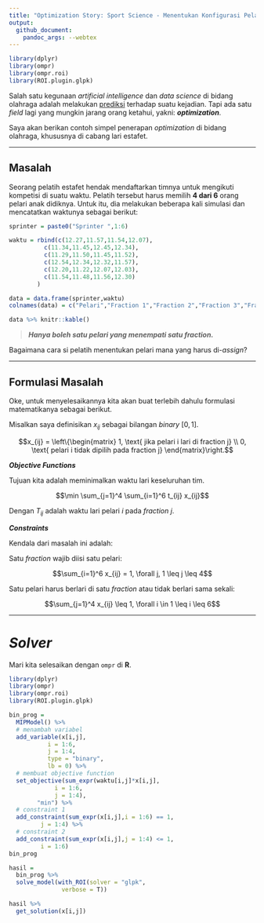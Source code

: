 ```yaml
---
title: "Optimization Story: Sport Science - Menentukan Konfigurasi Pelari Estafet"
output: 
  github_document:
    pandoc_args: --webtex
---
```


```r
library(dplyr)
library(ompr)
library(ompr.roi)
library(ROI.plugin.glpk)
```

Salah satu kegunaan _artificial intelligence_ dan _data science_ di bidang olahraga adalah melakukan [prediksi](https://ikanx101.com/blog/prediksi-EPL/) terhadap suatu kejadian. Tapi ada satu _field_ lagi yang mungkin jarang orang ketahui, yakni: ___optimization___.

Saya akan berikan contoh simpel penerapan _optimization_ di bidang olahraga, khususnya di cabang lari estafet.

---

## Masalah

Seorang pelatih estafet hendak mendaftarkan timnya untuk mengikuti kompetisi di suatu waktu. Pelatih tersebut harus memilih __4 dari 6__ orang pelari anak didiknya. Untuk itu, dia melakukan beberapa kali simulasi dan mencatatkan waktunya sebagai berikut:


```r
sprinter = paste0("Sprinter ",1:6)

waktu = rbind(c(12.27,11.57,11.54,12.07),
	      c(11.34,11.45,12.45,12.34),
	      c(11.29,11.50,11.45,11.52),
	      c(12.54,12.34,12.32,11.57),
	      c(12.20,11.22,12.07,12.03),
	      c(11.54,11.48,11.56,12.30)
		)

data = data.frame(sprinter,waktu)
colnames(data) = c("Pelari","Fraction 1","Fraction 2","Fraction 3","Fraction 4")
```

```r
data %>% knitr::kable()
```

> ___Hanya boleh satu pelari yang menempati satu fraction.___

Bagaimana cara si pelatih menentukan pelari mana yang harus di-_assign_?

---

## Formulasi Masalah

Oke, untuk menyelesaikannya kita akan buat terlebih dahulu formulasi matematikanya sebagai berikut.

Misalkan saya definisikan $x_{ij}$ sebagai bilangan _binary_ $[0,1]$.

$$x_{ij} = \left\{\begin{matrix}
1, \text{ jika pelari i lari di fraction j} \\ 0, \text{ pelari i tidak dipilih pada fraction j} 
\end{matrix}\right.$$


___Objective Functions___

Tujuan kita adalah meminimalkan waktu lari keseluruhan tim.

$$\min \sum_{j=1}^4 \sum_{i=1}^6 t_{ij} x_{ij}$$

Dengan $T_{ij}$ adalah waktu lari pelari $i$ pada _fraction_ $j$.

___Constraints___

Kendala dari masalah ini adalah:

Satu _fraction_ wajib diisi satu pelari:

$$\sum_{i=1}^6 x_{ij} = 1, \forall j, 1 \leq j \leq 4$$

Satu pelari harus berlari di satu _fraction_ atau tidak berlari sama sekali:

$$\sum_{j=1}^4 x_{ij} \leq 1, \forall i \in 1 \leq i \leq 6$$

---

# _Solver_

Mari kita selesaikan dengan `ompr` di __R__.

```r
library(dplyr)
library(ompr)
library(ompr.roi)
library(ROI.plugin.glpk)

bin_prog = 
  MIPModel() %>%
  # menambah variabel
  add_variable(x[i,j],
	       i = 1:6,
	       j = 1:4,
	       type = "binary",
	       lb = 0) %>%
  # membuat objective function
  set_objective(sum_expr(waktu[i,j]*x[i,j],
			 i = 1:6,
			 j = 1:4),
		"min") %>%
  # constraint 1
  add_constraint(sum_expr(x[i,j],i = 1:6) == 1,
		 j = 1:4) %>%
  # constraint 2
  add_constraint(sum_expr(x[i,j],j = 1:4) <= 1,
		 i = 1:6) 
bin_prog 
```

```r
hasil = 
  bin_prog %>%
  solve_model(with_ROI(solver = "glpk",
		       verbose = T))
```

```r
hasil %>%
  get_solution(x[i,j])
```
